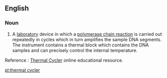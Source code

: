 ==English==

===Noun===
{{wikipedia}}
{{en-noun|head=[[thermal]] [[cycler]]}}

#{{genetics}} A [[laboratory]] device in which a [[polymerase chain reaction]] is carried out repeatedly in cycles which in turn amplifies the sample DNA segments.  The instrument contains a thermal block which contains the DNA samples and can precisely control the internal temperature.

Reference : [http://thermalcycler.net/ Thermal Cycler] online educational resource.

[[pl:thermal cycler]]